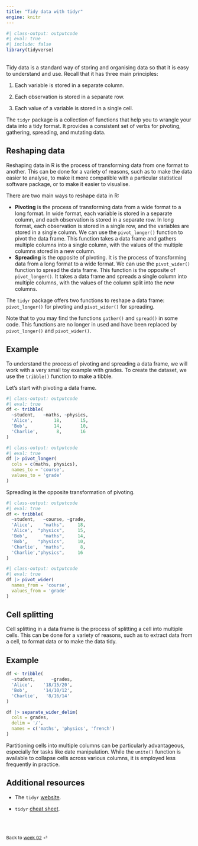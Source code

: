 ```yaml
---
title: "Tidy data with tidyr"
engine: knitr
---
```


```r
#| class-output: outputcode
#| eval: true
#| include: false
library(tidyverse)
```

<br>
Tidy data is a standard way of storing and organising data so that it is easy to understand and use. Recall that it has three main principles:

1. Each variable is stored in a separate column.

2. Each observation is stored in a separate row.

3. Each value of a variable is stored in a single cell.

The `tidyr` package is a collection of functions that help you to wrangle your data into a tidy format. It provides a consistent set of verbs for pivoting, gathering, spreading, and mutating data.

## Reshaping data

Reshaping data in R is the process of transforming data from one format to another. This can be done for a variety of reasons, such as to make the data easier to analyse, to make it more compatible with a particular statistical software package, or to make it easier to visualise.

There are two main ways to reshape data in R:

- **Pivoting** is the process of transforming data from a wide format to a long format. In wide format, each variable is stored in a separate column, and each observation is stored in a separate row. In long format, each observation is stored in a single row, and the variables are stored in a single column. We can use the `pivot_longer()` function to pivot the data frame. This function takes a data frame and gathers multiple columns into a single column, with the values of the multiple columns stored in a new column.
- **Spreading** is the opposite of pivoting. It is the process of transforming data from a long format to a wide format. We can use the `pivot_wider()` function to spread the data frame. This function is the opposite of `pivot_longer()`. It takes a data frame and spreads a single column into multiple columns, with the values of the column split into the new columns.

The `tidyr` package offers two functions to reshape a data frame: `pivot_longer()` for pivoting and `pivot_wider()` for spreading.

::: {.callout-note appearance="simple"}

Note that to you may find the functions `gather()` and `spread()` in some code. This functions are no longer in used and have been replaced by `pivot_longer()` and `pivot_wider()`.

:::

::: {.callout-note appearance="simple"}

## Example 

To understand the process of pivoting and spreading a data frame, we will work with a very small toy example with grades. To create the dataset, we use the `tribble()` function to make a tibble.

Let's start with pivoting a data frame.

```r
#| class-output: outputcode
#| eval: true
df <- tribble(
  ~student,   ~maths, ~physics,
  'Alice',        18,       15,
  'Bob',          14,       10,
  'Charlie',       8,       16
)
```

```r
#| class-output: outputcode
#| eval: true
df |> pivot_longer(
  cols = c(maths, physics),
  names_to = 'course',
  values_to = 'grade'
)
```

Spreading is the opposite transformation of pivoting.

```r
#| class-output: outputcode
#| eval: true
df <- tribble(
  ~student,   ~course, ~grade,
  'Alice',    "maths",     18,
  'Alice',  "physics",     15,
  'Bob',      "maths",     14,
  'Bob',    "physics",     10,
  'Charlie',  "maths",      8,
  'Charlie',"physics",     16
)
```

```r
#| class-output: outputcode
#| eval: true
df |> pivot_wider(
  names_from = 'course',
  values_from = 'grade'
)
```

:::

## Cell splitting

Cell splitting in a data frame is the process of splitting a cell into multiple cells. This can be done for a variety of reasons, such as to extract data from a cell, to format data or to make the data tidy.

::: {.callout-note appearance="simple"}

## Example 

```r
df <- tribble(
  ~student,      ~grades,
  'Alice',    '18/15/20',
  'Bob',      '14/10/12',
  'Charlie',   '8/16/14'
)

df |> separate_wider_delim(
  cols = grades,
  delim = '/',
  names = c('maths', 'physics', 'french')
)
```

:::

Partitioning cells into multiple columns can be particularly advantageous, especially for tasks like date manipulation. While the `unite()` function is available to collapse cells across various columns, it is employed less frequently in practice.


## Additional resources

* The `tidyr` [website](https://tidyr.tidyverse.org).

* `tidyr` [cheat sheet](https://raw.githubusercontent.com/rstudio/cheatsheets/main/tidyr.pdf).


<br><br>

::: {style="font-size: 0.875em;"}
Back to [week 02](/weeks/week-2.qmd) ⏎
:::